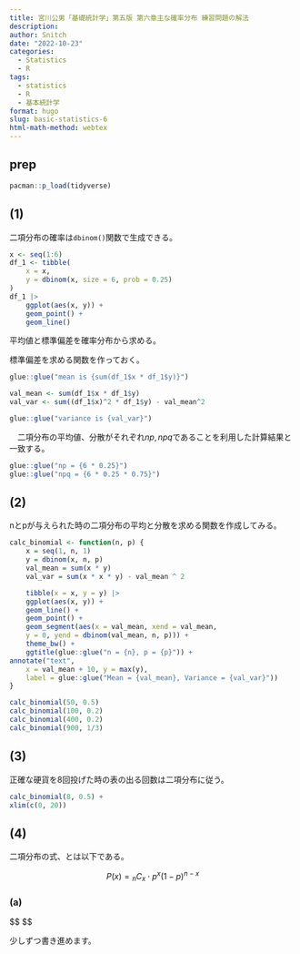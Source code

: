 ```yaml
---
title: 宮川公男「基礎統計学」第五版 第六章主な確率分布 練習問題の解法
description: 　
author: Snitch
date: "2022-10-23"
categories:
  - Statistics
  - R
tags:
  - statistics
  - R
  - 基本統計学
format: hugo
slug: basic-statistics-6
html-math-method: webtex
---
```


## prep

```r
pacman::p_load(tidyverse)
```


## (1)

二項分布の確率は`dbinom()`関数で生成できる。

```r
x <- seq(1:6)
df_1 <- tibble(
    x = x,
    y = dbinom(x, size = 6, prob = 0.25)
)
df_1 |>
    ggplot(aes(x, y)) +
    geom_point() +
    geom_line()

```

平均値と標準偏差を確率分布から求める。

標準偏差を求める関数を作っておく。

```r
glue::glue("mean is {sum(df_1$x * df_1$y)}")

val_mean <- sum(df_1$x * df_1$y)
val_var <- sum((df_1$x)^2 * df_1$y) - val_mean^2

glue::glue("variance is {val_var}")
```

　二項分布の平均値、分散がそれぞれ$np, npq$であることを利用した計算結果と一致する。

```r
glue::glue("np = {6 * 0.25}")
glue::glue("npq = {6 * 0.25 * 0.75}")
```

## (2)

nとpが与えられた時の二項分布の平均と分散を求める関数を作成してみる。

```r
calc_binomial <- function(n, p) {
    x = seq(1, n, 1)
    y = dbinom(x, n, p)
    val_mean = sum(x * y)
    val_var = sum(x * x * y) - val_mean ^ 2

    tibble(x = x, y = y) |>
    ggplot(aes(x, y)) +
    geom_line() +
    geom_point() +
    geom_segment(aes(x = val_mean, xend = val_mean,
    y = 0, yend = dbinom(val_mean, n, p))) +
    theme_bw() +
    ggtitle(glue::glue("n = {n}, p = {p}")) +
annotate("text",
    x = val_mean + 10, y = max(y),
    label = glue::glue("Mean = {val_mean}, Variance = {val_var}"))
}
```


```r
calc_binomial(50, 0.5)
calc_binomial(100, 0.2)
calc_binomial(400, 0.2)
calc_binomial(900, 1/3)
```

## (3)

正確な硬貨を8回投げた時の表の出る回数は二項分布に従う。

```r
calc_binomial(8, 0.5) +
xlim(c(0, 20))
```

## (4)

二項分布の式、とは以下である。

$$
P(x) = {}_nC_x\cdot p^x(1-p)^{n-x}
$$

### (a)

$$
\begin{eqnarray}

P &=& {}_6C_2\cdot \left( \frac{1}{6} \right)^2\left( \frac{5}{6} \right)^4 \\
&\simeq& 0.2009
\end{eqnarray}
$$

少しずつ書き進めます。